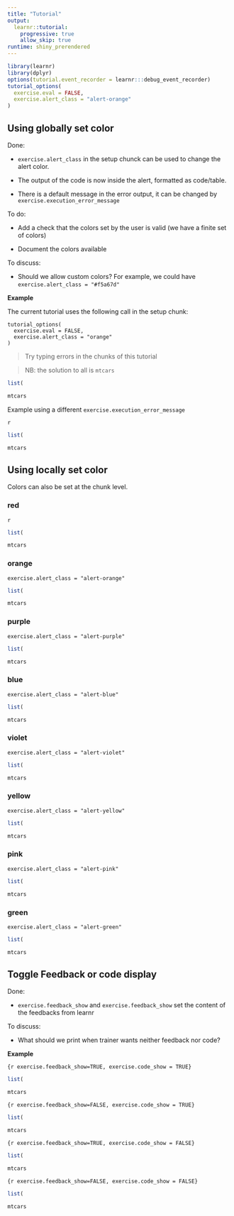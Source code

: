```yaml
---
title: "Tutorial"
output: 
  learnr::tutorial:
    progressive: true
    allow_skip: true
runtime: shiny_prerendered
---
```


```r
library(learnr)
library(dplyr)
options(tutorial.event_recorder = learnr:::debug_event_recorder)
tutorial_options(
  exercise.eval = FALSE,
  exercise.alert_class = "alert-orange"
)
```


## Using globally set color

Done: 

+ `exercise.alert_class` in the setup chunck can be used to change the alert color. 

+ The output of the code is now inside the alert, formatted as code/table. 

+ There is a default message in the error output, it can be changed by `exercise.execution_error_message`

To do: 

+ Add a check that the colors set by the user is valid (we have a finite set of colors)

+ Document the colors available

To discuss: 

+ Should we allow custom colors? For example, we could have `exercise.alert_class = "#f5a67d"`

__Example__

The current tutorial uses the following call in the setup chunk:

```
tutorial_options(
  exercise.eval = FALSE,
  exercise.alert_class = "orange"
)
```

> Try typing errors in the chunks of this tutorial

> NB: the solution to all is `mtcars`

```r
list(
```

```r
mtcars
```

Example using a different `exercise.execution_error_message`

```
{r carbis, exercise=TRUE, exercise.execution_error_message = "Ouch!"}
```

```r
list(
```

```r
mtcars
```

## Using locally set color 

Colors can also be set at the chunk level.

### red

```
{r car-red, exercise.alert_class = "alert-red"}
```

```r
list(
```


```r
mtcars
```


### orange

`exercise.alert_class = "alert-orange"`

```r
list(
```


```r
mtcars
```


### purple

`exercise.alert_class = "alert-purple"`

```r
list(
```


```r
mtcars
```

### blue

`exercise.alert_class = "alert-blue"`

```r
list(
```


```r
mtcars
```


### violet

`exercise.alert_class = "alert-violet"`

```r
list(
```


```r
mtcars
```


### yellow

`exercise.alert_class = "alert-yellow"`

```r
list(
```


```r
mtcars
```

### pink

`exercise.alert_class = "alert-pink"`

```r
list(
```


```r
mtcars
```

### green

`exercise.alert_class = "alert-green"`

```r
list(
```


```r
mtcars
```

## Toggle Feedback or code display

Done: 

+ `exercise.feedback_show` and `exercise.feedback_show` set the content of the feedbacks from learnr

To discuss: 

+ What should we print when trainer wants neither feedback nor code?

__Example__

`{r exercise.feedback_show=TRUE, exercise.code_show = TRUE}`

```r
list(
```

```r
mtcars
```

`{r exercise.feedback_show=FALSE, exercise.code_show = TRUE}`

```r
list(
```

```r
mtcars
```

`{r exercise.feedback_show=TRUE, exercise.code_show = FALSE}`

```r
list(
```

```r
mtcars
```

`{r exercise.feedback_show=FALSE, exercise.code_show = FALSE}`

```r
list(
```

```r
mtcars
```